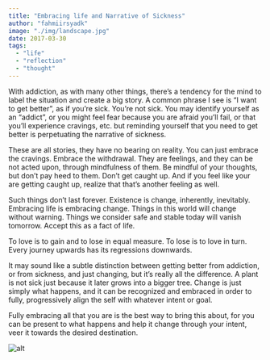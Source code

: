 ```yaml
---
title: "Embracing life and Narrative of Sickness"
author: "fahmiirsyadk"
image: "./img/landscape.jpg"
date: 2017-03-30
tags:
  - "life"
  - "reflection"
  - "thought"
---
```


With addiction, as with many other things, there’s a tendency for the mind to label the situation and create a big story. A common phrase I see is “I want to get better”, as if you’re sick. You’re not sick. You may identify yourself as an “addict”, or you might feel fear because you are afraid you’ll fail, or that you’ll experience cravings, etc. but reminding yourself that you need to get better is perpetuating the narrative of sickness.

These are all stories, they have no bearing on reality. You can just embrace the cravings. Embrace the withdrawal. They are feelings, and they can be not acted upon, through mindfulness of them. Be mindful of your thoughts, but don’t pay heed to them. Don’t get caught up. And if you feel like your are getting caught up, realize that that’s another feeling as well.

Such things don’t last forever. Existence is change, inherently, inevitably. Embracing life is embracing change. Things in this world will change without warning. Things we consider safe and stable today will vanish tomorrow. Accept this as a fact of life.

To love is to gain and to lose in equal measure. To lose is to love in turn. Every journey upwards has its regressions downwards.

It may sound like a subtle distinction between getting better from addiction, or from sickness, and just changing, but it’s really all the difference. A plant is not sick just because it later grows into a bigger tree. Change is just simply what happens, and it can be recognized and embraced in order to fully, progressively align the self with whatever intent or goal.

Fully embracing all that you are is the best way to bring this about, for you can be present to what happens and help it change through your intent, veer it towards the desired destination.

![alt](./img/landscape.jpg)